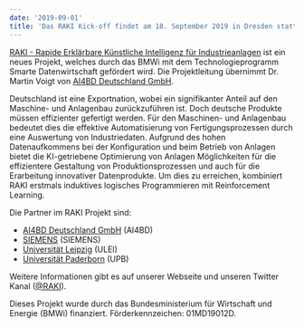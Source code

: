 ```yaml
---
date: '2019-09-01'
title: 'Das RAKI Kick-off findet am 18. September 2019 in Dresden statt.'
---
```


[RAKI - Rapide Erklärbare Künstliche Intelligenz für Industrieanlagen](https://www.digitale-technologien.de/DT/Redaktion/DE/Standardartikel/Smarte-Datenwirtschaft-Projekte/smarte_datenwirtschaft_raki.html) ist ein neues Projekt, welches durch das BMWi mit dem Technologieprogramm Smarte Datenwirtschaft gefördert wird. Die Projektleitung übernimmt Dr. Martin Voigt von [AI4BD Deutschland GmbH](https://ai4bd.com).


Deutschland ist eine Exportnation, wobei ein signifikanter Anteil auf den Maschine- und Anlagenbau zurückzuführen ist. Doch deutsche Produkte müssen effizienter gefertigt werden. Für den Maschinen- und Anlagenbau bedeutet dies die effektive Automatisierung von Fertigungsprozessen durch eine Auswertung von Industriedaten. Aufgrund des hohen Datenaufkommens bei der Konfiguration und beim Betrieb von Anlagen bietet die KI-getriebene Optimierung von Anlagen Möglichkeiten für die effizientere Gestaltung von Produktionsprozessen und auch für die Erarbeitung innovativer Datenprodukte. Um dies zu erreichen, kombiniert RAKI erstmals induktives logisches Programmieren mit Reinforcement Learning.


Die Partner im RAKI Projekt sind:

- [AI4BD Deutschland GmbH](https://ai4bd.com) (AI4BD)
- [SIEMENS](https://siemens.de) (SIEMENS)
- [Universität Leipzig](https://www.uni-leipzig.de) (ULEI)
- [Universität Paderborn](https://www.uni-paderborn.de) (UPB)

Weitere Informationen gibt es auf unserer <Link to="/">Webseite</Link> und unseren Twitter Kanal ([@RAKI](https://twitter.com/raki-project)).

Dieses Projekt wurde durch das Bundesministerium für Wirtschaft und Energie (BMWi) finanziert. Förderkennzeichen: 01MD19012D.
